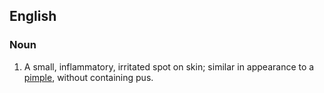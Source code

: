 ==English==

===Noun===
{{en-noun}}

# A small, inflammatory, irritated spot on skin; similar in appearance to a [[pimple]], without containing pus.